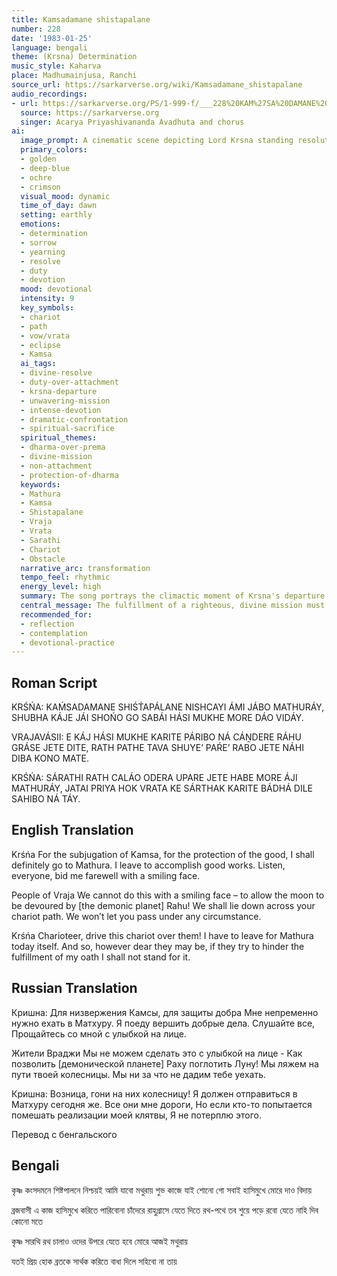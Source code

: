 ```yaml
---
title: Kamsadamane shistapalane
number: 228
date: '1983-01-25'
language: bengali
theme: (Krsna) Determination
music_style: Kaharva
place: Madhumainjusa, Ranchi
source_url: https://sarkarverse.org/wiki/Kamsadamane_shistapalane
audio_recordings:
- url: https://sarkarverse.org/PS/1-999-f/___228%20KAM%27SA%20DAMANE%20SHIS%27T%27A%20PA%27LANE.mp3
  source: https://sarkarverse.org
  singer: Acarya Priyashivananda Avadhuta and chorus
ai:
  image_prompt: A cinematic scene depicting Lord Krsna standing resolutely on a magnificent golden chariot, framed against the dramatic light of dawn on a dusty path. The foreground is filled with grieving Vraja residents, some lying prostrate across the road, creating a powerful visual barrier of attachment. The composition highlights the deep-blue divine determination of Krsna against the earthen, sorrowful tones of the devotees, emphasizing the conflict between duty and personal love.
  primary_colors:
  - golden
  - deep-blue
  - ochre
  - crimson
  visual_mood: dynamic
  time_of_day: dawn
  setting: earthly
  emotions:
  - determination
  - sorrow
  - yearning
  - resolve
  - duty
  - devotion
  mood: devotional
  intensity: 9
  key_symbols:
  - chariot
  - path
  - vow/vrata
  - eclipse
  - Kamsa
  ai_tags:
  - divine-resolve
  - duty-over-attachment
  - krsna-departure
  - unwavering-mission
  - intense-devotion
  - dramatic-confrontation
  - spiritual-sacrifice
  spiritual_themes:
  - dharma-over-prema
  - divine-mission
  - non-attachment
  - protection-of-dharma
  keywords:
  - Mathura
  - Kamsa
  - Shistapalane
  - Vraja
  - Vrata
  - Sarathi
  - Chariot
  - Obstacle
  narrative_arc: transformation
  tempo_feel: rhythmic
  energy_level: high
  summary: The song portrays the climactic moment of Krsna's departure from Vraja to Mathura, driven by his mandate to defeat the tyrant Kamsa and uphold righteousness. It is a powerful dialogue emphasizing the divine need to fulfill a sacred vow, even when it means separating from those beloved, as Krsna orders his charioteer to drive forward despite the Vraja residents physically blocking his path out of intense attachment.
  central_message: The fulfillment of a righteous, divine mission must take absolute precedence over all personal sentiment and worldly affection.
  recommended_for:
  - reflection
  - contemplation
  - devotional-practice
---
```


## Roman Script

KRŚŃA:
KAḾSADAMANE SHIŚT́APÁLANE
NISHCAYI ÁMI JÁBO MATHURÁY,
SHUBHA KÁJE JÁI SHOŃO GO SABÁI
HÁSI MUKHE MORE DÁO VIDÁY.

VRAJAVÁSII:
E KÁJ HÁSI MUKHE KARITE PÁRIBO NÁ
CÁṊDERE RÁHU GRÁSE JETE DITE,
RATH PATHE TAVA SHUYE’ PAŔE’ RABO
JETE NÁHI DIBA KONO MATE.

KRŚŃA:
SÁRATHI RATH CALÁO ODERA UPARE
JETE HABE MORE ÁJI MATHURÁY,
JATAI PRIYA HOK VRATA KE SÁRTHAK
KARITE BÁDHÁ DILE SAHIBO NÁ TÁY.

## English Translation

Krśńa
For the subjugation of Kamsa,
for the protection of the good,
I shall definitely go to Mathura.
I leave to accomplish good works.
Listen, everyone,
bid me farewell with a smiling face.

People of Vraja
We cannot do this with a smiling face –
to allow the moon to be devoured by
[the demonic planet] Rahu!
We shall lie down across your chariot path.
We won’t let you pass under any circumstance.

Krśńa
Charioteer, drive this chariot over them!
I have to leave for Mathura today itself.
And so, however dear they may be,
if they try to hinder the fulfillment of my oath
I shall not stand for it.

## Russian Translation

Кришна:
Для низвержения Камсы, для защиты добра
Мне непременно нужно ехать в Матхуру.
Я поеду вершить добрые дела.
Слушайте все,
Прощайтесь со мной с улыбкой на лице.

Жители Враджи
Мы не можем сделать это с улыбкой на лице -
Как позволить [демонической планете]
Раху поглотить Луну!
Мы ляжем на пути твоей колесницы.
Мы ни за что не дадим тебе уехать.

Кришна:
Возница, гони на них колесницу!
Я должен отправиться в Матхуру сегодня же.
Все они мне дороги,
Но если кто-то попытается помешать
реализации моей клятвы,
Я не потерплю этого.

Перевод с бенгальского

## Bengali

কৃষ্ণ
কংসদমনে শিষ্টপালনে 
নিশ্চয়ই আমি যাবো মথুরায়
শুভ কাজে যাই শোনো গো সবাই 
হাসিমুখে মোরে দাও বিদায়

ব্রজবাসী
এ কাজ হাসিমুখে করিতে পারিবোনা 
চাঁদেরে রাহুগ্রাসে যেতে দিতে
রথ-পথে তব শুয়ে পড়ে রবো 
যেতে নাহি দিব কোনো মতে

কৃষ্ণ
সারথি রথ চালাও ওদের উপরে 
যেতে হবে মোরে আজই মথুরায়

যতই প্রিয় হোক ব্রতকে সার্থক 
করিতে বাধা দিলে সহিবো না তায়
